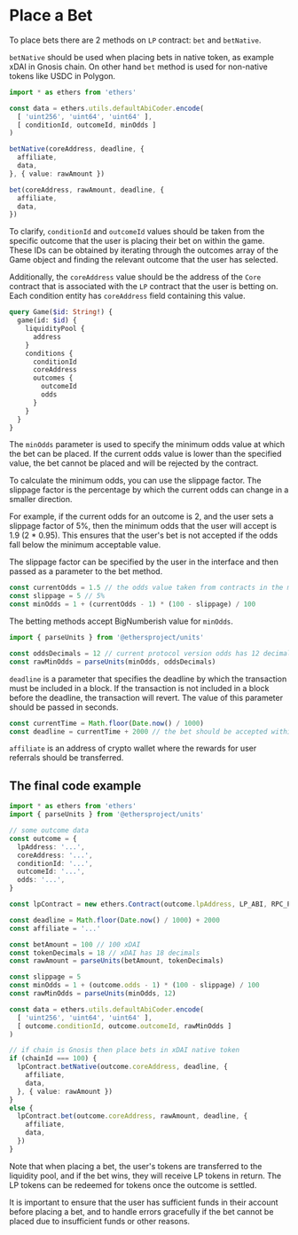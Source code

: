 # Place a Bet

To place bets there are 2 methods on `LP` contract: `bet` and `betNative`.

`betNative` should be used when placing bets in native token, as example xDAI in Gnosis chain. On other hand `bet`
method is used for non-native tokens like USDC in Polygon.

```ts
import * as ethers from 'ethers'

const data = ethers.utils.defaultAbiCoder.encode(
  [ 'uint256', 'uint64', 'uint64' ],
  [ conditionId, outcomeId, minOdds ]
)

betNative(coreAddress, deadline, {
  affiliate,
  data,
}, { value: rawAmount })

bet(coreAddress, rawAmount, deadline, {
  affiliate,
  data,
})
```

To clarify, `conditionId` and `outcomeId` values should be taken from the specific outcome that the user is placing
their bet on within the game. These IDs can be obtained by iterating through the outcomes array of the Game object and
finding the relevant outcome that the user has selected.

Additionally, the `coreAddress` value should be the address of the `Core` contract that is associated with the `LP`
contract that the user is betting on. Each condition entity has `coreAddress` field containing this value.

```graphql
query Game($id: String!) {
  game(id: $id) {
    liquidityPool {
      address
    }
    conditions {
      conditionId
      coreAddress
      outcomes {
        outcomeId
        odds
      }
    }
  }
}
```

[//]: # (TODO add a link to the section describing how to iterate through conditions.)

The `minOdds` parameter is used to specify the minimum odds value at which the bet can be placed. If the current odds
value is lower than the specified value, the bet cannot be placed and will be rejected by the contract.

To calculate the minimum odds, you can use the slippage factor. The slippage factor is the percentage by which
the current odds can change in a smaller direction.

For example, if the current odds for an outcome is 2, and the user sets a slippage factor of 5%, then the minimum odds
that the user will accept is 1.9 (2 * 0.95). This ensures that the user's bet is not accepted if the odds fall below
the minimum acceptable value.

The slippage factor can be specified by the user in the interface and then passed as a parameter to the bet method.

```ts
const currentOdds = 1.5 // the odds value taken from contracts in the moment of bet placing
const slippage = 5 // 5%
const minOdds = 1 + (currentOdds - 1) * (100 - slippage) / 100
```

The betting methods accept BigNumberish value for `minOdds`.

```ts
import { parseUnits } from '@ethersproject/units'

const oddsDecimals = 12 // current protocol version odds has 12 decimals
const rawMinOdds = parseUnits(minOdds, oddsDecimals)
```

`deadline` is a parameter that specifies the deadline by which the transaction must be included in a block. If the
transaction is not included in a block before the deadline, the transaction will revert. The value of this parameter
should be passed in seconds.

```ts
const currentTime = Math.floor(Date.now() / 1000)
const deadline = currentTime + 2000 // the bet should be accepted within the next 2000 seconds
```

`affiliate` is an address of crypto wallet where the rewards for user referrals should be transferred.

[//]: # (TODO add a link to the docs describing AFFILIATE system.)


## The final code example

```ts
import * as ethers from 'ethers'
import { parseUnits } from '@ethersproject/units'

// some outcome data
const outcome = {
  lpAddress: '...',
  coreAddress: '...',
  conditionId: '...',
  outcomeId: '...',
  odds: '...',
}

const lpContract = new ethers.Contract(outcome.lpAddress, LP_ABI, RPC_PROVIDER)

const deadline = Math.floor(Date.now() / 1000) + 2000
const affiliate = '...'

const betAmount = 100 // 100 xDAI
const tokenDecimals = 18 // xDAI has 18 decimals
const rawAmount = parseUnits(betAmount, tokenDecimals)

const slippage = 5
const minOdds = 1 + (outcome.odds - 1) * (100 - slippage) / 100
const rawMinOdds = parseUnits(minOdds, 12)

const data = ethers.utils.defaultAbiCoder.encode(
  [ 'uint256', 'uint64', 'uint64' ],
  [ outcome.conditionId, outcome.outcomeId, rawMinOdds ]
)

// if chain is Gnosis then place bets in xDAI native token
if (chainId === 100) {
  lpContract.betNative(outcome.coreAddress, deadline, {
    affiliate,
    data,
  }, { value: rawAmount })
}
else {
  lpContract.bet(outcome.coreAddress, rawAmount, deadline, {
    affiliate,
    data,
  })
}
```

Note that when placing a bet, the user's tokens are transferred to the liquidity pool, and if the bet wins, they will
receive LP tokens in return. The LP tokens can be redeemed for tokens once the outcome is settled.

It is important to ensure that the user has sufficient funds in their account before placing a bet, and to handle errors
gracefully if the bet cannot be placed due to insufficient funds or other reasons.
